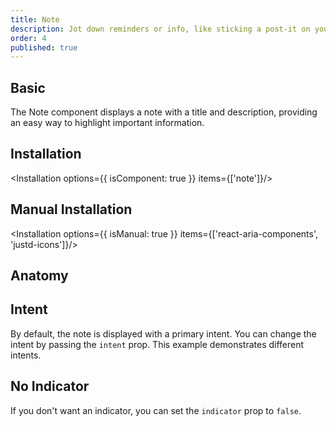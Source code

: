 ```yaml
---
title: Note
description: Jot down reminders or info, like sticking a post-it on your monitor, simple yet effective for quick memos and alerts.
order: 4
published: true
---
```


## Basic
The Note component displays a note with a title and description, providing an easy way to highlight important information.
<How isCenter={false} toUse="statuses/note/note-demo" />

## Installation
<Installation options={{ isComponent: true }} items={['note']}/>

## Manual Installation
<Installation options={{ isManual: true }} items={['react-aria-components', 'justd-icons']}/>
<SourceCode toShow='note'/>

## Anatomy
<Anatomy show='note-anatomy'/>

## Intent
By default, the note is displayed with a primary intent. You can change the intent by passing the `intent` prop. This example demonstrates different intents.
<How toUse="statuses/note/note-intent-demo" />

## No Indicator
If you don't want an indicator, you can set the `indicator` prop to `false`.
<How isCenter={false} toUse="statuses/note/note-no-indicator-demo" />

